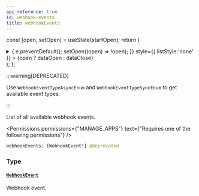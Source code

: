 ```yaml
---
api_reference: true
id: webhook-events
title: webhookEvents
---
```






const [open, setOpen] = useState(startOpen);
return (
<details {...(open ? { open: true } : {})} className="details" style={{ border:'none', boxShadow:'none', background:'var(--ifm-background-color)' }}>
<summary
onClick={(e) => {
e.preventDefault();
setOpen((open) => !open);
}}
style={{ listStyle:'none' }} >
{open ? dataOpen : dataClose}
</summary>
{open && children}
</details>
);
};

:::warning[DEPRECATED]

Use `WebhookEventTypeAsyncEnum` and `WebhookEventTypeSyncEnum` to get available event types.

:::

List of all available webhook events.


<Permissions permissions={"MANAGE_APPS"} text={"Requires one of the following permissions"} />


```graphql
webhookEvents: [WebhookEvent!] @deprecated
```

### Type

#### [`WebhookEvent`](../../../api-reference/webhooks/objects/webhook-event.mdx) <Badge class="badge badge--secondary" text="object"/> <Badge class="badge badge--secondary" text="webhooks"/>

Webhook event.

